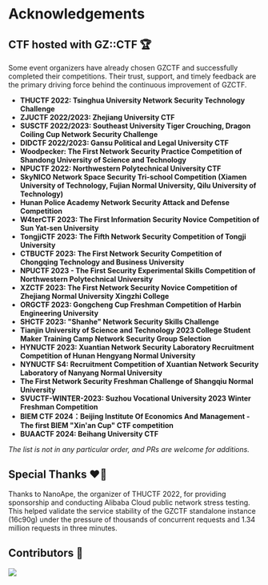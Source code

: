 # Acknowledgements 

## CTF hosted with GZ::CTF 🏆

Some event organizers have already chosen GZCTF and successfully completed their competitions. Their trust, support, and timely feedback are the primary driving force behind the continuous improvement of GZCTF.

- **THUCTF 2022: Tsinghua University Network Security Technology Challenge**
- **ZJUCTF 2022/2023: Zhejiang University CTF**
- **SUSCTF 2022/2023: Southeast University Tiger Crouching, Dragon Coiling Cup Network Security Challenge**
- **DIDCTF 2022/2023: Gansu Political and Legal University CTF**
- **Woodpecker: The First Network Security Practice Competition of Shandong University of Science and Technology**
- **NPUCTF 2022: Northwestern Polytechnical University CTF**
- **SkyNICO Network Space Security Tri-school Competition (Xiamen University of Technology, Fujian Normal University, Qilu University of Technology)**
- **Hunan Police Academy Network Security Attack and Defense Competition**
- **W4terCTF 2023: The First Information Security Novice Competition of Sun Yat-sen University**
- **TongjiCTF 2023: The Fifth Network Security Competition of Tongji University**
- **CTBUCTF 2023: The First Network Security Competition of Chongqing Technology and Business University**
- **NPUCTF 2023 - The First Security Experimental Skills Competition of Northwestern Polytechnical University**
- **XZCTF 2023: The First Network Security Novice Competition of Zhejiang Normal University Xingzhi College**
- **ORGCTF 2023: Gongcheng Cup Freshman Competition of Harbin Engineering University**
- **SHCTF 2023: "Shanhe" Network Security Skills Challenge**
- **Tianjin University of Science and Technology 2023 College Student Maker Training Camp Network Security Group Selection**
- **HYNUCTF 2023: Xuantian Network Security Laboratory Recruitment Competition of Hunan Hengyang Normal University**
- **NYNUCTF S4: Recruitment Competition of Xuantian Network Security Laboratory of Nanyang Normal University**
- **The First Network Security Freshman Challenge of Shangqiu Normal University**
- **SVUCTF-WINTER-2023: Suzhou Vocational University 2023 Winter Freshman Competition**
- **BIEM CTF 2024：Beijing Institute Of Economics And Management - The first BIEM "Xin'an Cup" CTF competition**
- **BUAACTF 2024: Beihang University CTF**

_The list is not in any particular order, and PRs are welcome for additions._

## Special Thanks ❤️‍🔥

Thanks to NanoApe, the organizer of THUCTF 2022, for providing sponsorship and conducting Alibaba Cloud public network stress testing. This helped validate the service stability of the GZCTF standalone instance (16c90g) under the pressure of thousands of concurrent requests and 1.34 million requests in three minutes.

## Contributors 👋 

<a href="https://github.com/GZTimeWalker/GZCTF/graphs/contributors">
  <img src="https://contrib.rocks/image?repo=GZTimeWalker/GZCTF" />
</a>
